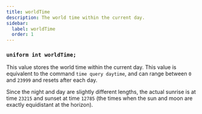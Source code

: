 ```yaml
---
title: worldTime
description: The world time within the current day.
sidebar:
  label: worldTime
  order: 1
---
```


### `uniform int worldTime;`

This value stores the world time within the current day. This value is equivalent to the command `time query daytime`, and can range between `0` and `23999` and resets after each day.

Since the night and day are slightly different lengths, the actual sunrise is at time `23215` and sunset at time `12785` (the times when the sun and moon are exactly equidistant at the horizon).